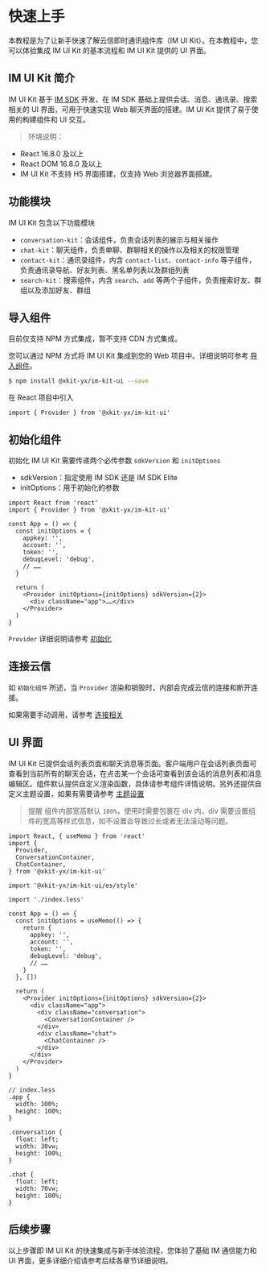 
<Meta title="IM UI Kit/快速上手" />

# 快速上手

本教程是为了让新手快速了解云信即时通讯组件库（IM UI Kit）。在本教程中，您可以体验集成 IM UI Kit 的基本流程和 IM UI Kit 提供的 UI 界面。

## IM UI Kit 简介

IM UI Kit 基于 [IM SDK](https://doc.yunxin.163.com/docs/TM5MzM5Njk/DY0MzYxNDc?platformId=120901) 开发，在 IM SDK 基础上提供会话、消息、通讯录、搜索相关的 UI 界面，可用于快速实现 Web 聊天界面的搭建。IM UI Kit 提供了易于使用的构建组件和 UI 交互。

> 环境说明：

- React 16.8.0 及以上
- React DOM 16.8.0 及以上
- IM UI Kit 不支持 H5 界面搭建，仅支持 Web 浏览器界面搭建。

## 功能模块

IM UI Kit 包含以下功能模块

- `conversation-kit`：会话组件，负责会话列表的展示与相关操作
- `chat-kit`：聊天组件，负责单聊、群聊相关的操作以及相关的权限管理
- `contact-kit`：通讯录组件，内含 `contact-list`、`contact-info` 等子组件，负责通讯录导航、好友列表、黑名单列表以及群组列表
- `search-kit`：搜索组件，内含 `search`、`add` 等两个子组件，负责搜索好友、群组以及添加好友、群组

## 导入组件

目前仅支持 NPM 方式集成，暂不支持 CDN 方式集成。

您可以通过 NPM 方式将 IM UI Kit 集成到您的 Web 项目中。详细说明可参考 [导入组件](?path=/docs/im-ui-kit-导入组件--page)。

```bash
$ npm install @xkit-yx/im-kit-ui --save
```

在 React 项目中引入

```tsx
import { Provider } from '@xkit-yx/im-kit-ui'
```

## 初始化组件

初始化 IM UI Kit 需要传递两个必传参数 `sdkVersion` 和 `initOptions`

- sdkVersion：指定使用 IM SDK 还是 IM SDK Elite
- initOptions：用于初始化的参数

```tsx
import React from 'react'
import { Provider } from '@xkit-yx/im-kit-ui'

const App = () => {
  const initOptions = {
    appkey: '',
    account: '',
    token: '',
    debugLevel: 'debug',
    // ……
  }

  return (
    <Provider initOptions={initOptions} sdkVersion={2}>
      <div className="app">……</div>
    </Provider>
  )
}
```

`Provider` 详细说明请参考 [初始化](?path=/docs/im-ui-kit-初始化--page)

## 连接云信

如 `初始化组件` 所述，当 `Provider` 渲染和销毁时，内部会完成云信的连接和断开连接。

如果需要手动调用，请参考 [连接相关](?path=/docs/im-ui-kit-连接相关--page)

## UI 界面

IM UI Kit 已提供会话列表页面和聊天消息等页面。客户端用户在会话列表页面可查看到当前所有的聊天会话，在点击某一个会话可查看到该会话的消息列表和消息编辑区。组件默认提供自定义渲染函数，具体请参考组件详情说明。另外还提供自定义主题设置，如果有需要请参考 [主题设置](?path=/docs/im-ui-kit-主题设置--page)

> 提醒
> 组件内部宽高默认 `100%`，使用时需要包裹在 div 内，div 需要设置组件的宽高等样式信息，如不设置会导致过长或者无法滚动等问题。

```tsx
import React, { useMemo } from 'react'
import {
  Provider,
  ConversationContainer,
  ChatContainer,
} from '@xkit-yx/im-kit-ui'

import '@xkit-yx/im-kit-ui/es/style'

import './index.less'

const App = () => {
  const initOptions = useMemo(() => {
    return {
      appkey: '',
      account: '',
      token: '',
      debugLevel: 'debug',
      // ……
    }
  }, [])

  return (
    <Provider initOptions={initOptions} sdkVersion={2}>
      <div className="app">
        <div className="conversation">
          <ConversationContainer />
        </div>
        <div className="chat">
          <ChatContainer />
        </div>
      </div>
    </Provider>
  )
}
```

```less
// index.less
.app {
  width: 100%;
  height: 100%;
}

.conversation {
  float: left;
  width: 30vw;
  height: 100%;
}

.chat {
  float: left;
  width: 70vw;
  height: 100%;
}
```

## 后续步骤

以上步骤即 IM UI Kit 的快速集成与新手体验流程，您体验了基础 IM 通信能力和 UI 界面，更多详细介绍请参考后续各章节详细说明。
